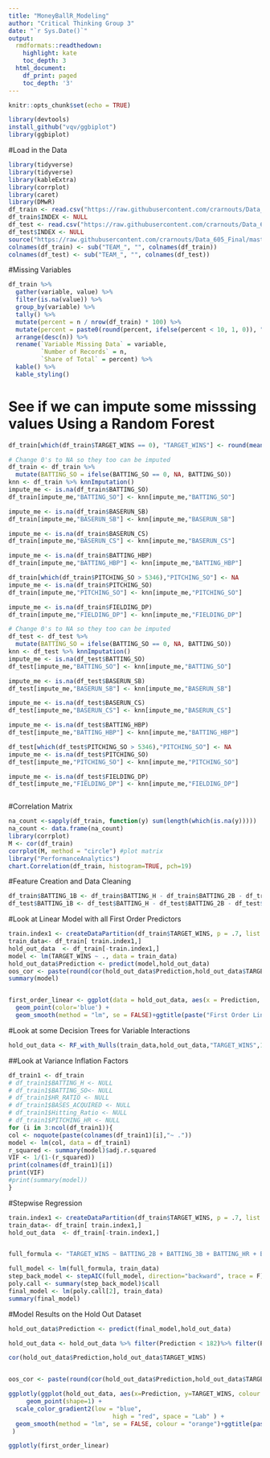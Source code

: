 ---
title: "MoneyBallR_Modeling"
author: "Critical Thinking Group 3"
date: "`r Sys.Date()`"
output:
  rmdformats::readthedown:
    highlight: kate
    toc_depth: 3
  html_document:
    df_print: paged
    toc_depth: '3'
---

```{r setup, include=FALSE}
knitr::opts_chunk$set(echo = TRUE)
```

```{r}
library(devtools)
install_github("vqv/ggbiplot")
library(ggbiplot)
```


#Load in the Data
```{r}
library(tidyverse)
library(tidyverse)
library(kableExtra)
library(corrplot)
library(caret)
library(DMwR)
df_train <- read.csv("https://raw.githubusercontent.com/crarnouts/Data_621/master/moneyball-training-data.csv")
df_train$INDEX <- NULL
df_test <- read.csv("https://raw.githubusercontent.com/crarnouts/Data_621/master/moneyball-evaluation-data.csv")
df_test$INDEX <- NULL
source("https://raw.githubusercontent.com/crarnouts/Data_605_Final/master/RandomForestNulls_testing.R")
colnames(df_train) <- sub("TEAM_", "", colnames(df_train))
colnames(df_test) <- sub("TEAM_", "", colnames(df_test))

```

#Missing Variables 
```{r}
df_train %>% 
  gather(variable, value) %>%
  filter(is.na(value)) %>%
  group_by(variable) %>%
  tally() %>%
  mutate(percent = n / nrow(df_train) * 100) %>%
  mutate(percent = paste0(round(percent, ifelse(percent < 10, 1, 0)), "%")) %>%
  arrange(desc(n)) %>%
  rename(`Variable Missing Data` = variable,
         `Number of Records` = n,
         `Share of Total` = percent) %>%
  kable() %>%
  kable_styling()
```




# See if we can impute some misssing values Using a Random Forest
```{r}


df_train[which(df_train$TARGET_WINS == 0), "TARGET_WINS"] <- round(mean(df_train$TARGET_WINS), 0)

# Change 0's to NA so they too can be imputed
df_train <- df_train %>%
  mutate(BATTING_SO = ifelse(BATTING_SO == 0, NA, BATTING_SO))
knn <- df_train %>% knnImputation()
impute_me <- is.na(df_train$BATTING_SO)
df_train[impute_me,"BATTING_SO"] <- knn[impute_me,"BATTING_SO"] 

impute_me <- is.na(df_train$BASERUN_SB)
df_train[impute_me,"BASERUN_SB"] <- knn[impute_me,"BASERUN_SB"] 

impute_me <- is.na(df_train$BASERUN_CS)
df_train[impute_me,"BASERUN_CS"] <- knn[impute_me,"BASERUN_CS"]

impute_me <- is.na(df_train$BATTING_HBP)
df_train[impute_me,"BATTING_HBP"] <- knn[impute_me,"BATTING_HBP"] 

df_train[which(df_train$PITCHING_SO > 5346),"PITCHING_SO"] <- NA
impute_me <- is.na(df_train$PITCHING_SO)
df_train[impute_me,"PITCHING_SO"] <- knn[impute_me,"PITCHING_SO"]

impute_me <- is.na(df_train$FIELDING_DP)
df_train[impute_me,"FIELDING_DP"] <- knn[impute_me,"FIELDING_DP"] 

# Change 0's to NA so they too can be imputed
df_test <- df_test %>%
  mutate(BATTING_SO = ifelse(BATTING_SO == 0, NA, BATTING_SO))
knn <- df_test %>% knnImputation()
impute_me <- is.na(df_test$BATTING_SO)
df_test[impute_me,"BATTING_SO"] <- knn[impute_me,"BATTING_SO"] 

impute_me <- is.na(df_test$BASERUN_SB)
df_test[impute_me,"BASERUN_SB"] <- knn[impute_me,"BASERUN_SB"] 

impute_me <- is.na(df_test$BASERUN_CS)
df_test[impute_me,"BASERUN_CS"] <- knn[impute_me,"BASERUN_CS"]

impute_me <- is.na(df_test$BATTING_HBP)
df_test[impute_me,"BATTING_HBP"] <- knn[impute_me,"BATTING_HBP"] 

df_test[which(df_test$PITCHING_SO > 5346),"PITCHING_SO"] <- NA
impute_me <- is.na(df_test$PITCHING_SO)
df_test[impute_me,"PITCHING_SO"] <- knn[impute_me,"PITCHING_SO"]

impute_me <- is.na(df_test$FIELDING_DP)
df_test[impute_me,"FIELDING_DP"] <- knn[impute_me,"FIELDING_DP"] 



```



#Correlation Matrix
```{r}
na_count <-sapply(df_train, function(y) sum(length(which(is.na(y)))))
na_count <- data.frame(na_count)
library(corrplot)
M <- cor(df_train)
corrplot(M, method = "circle") #plot matrix
library("PerformanceAnalytics")
chart.Correlation(df_train, histogram=TRUE, pch=19)
```

#Feature Creation and Data Cleaning

```{r}

df_train$BATTING_1B <- df_train$BATTING_H - df_train$BATTING_2B - df_train$BATTING_3B - df_train$BATTING_HR
df_test$BATTING_1B <- df_test$BATTING_H - df_test$BATTING_2B - df_test$BATTING_3B - df_test$BATTING_HR

```



#Look at Linear Model with all First Order Predictors
```{r}
train.index1 <- createDataPartition(df_train$TARGET_WINS, p = .7, list = FALSE)
train_data<- df_train[ train.index1,]
hold_out_data  <- df_train[-train.index1,]
model <- lm(TARGET_WINS ~ ., data = train_data)
hold_out_data$Prediction <- predict(model,hold_out_data)
oos_cor <- paste(round(cor(hold_out_data$Prediction,hold_out_data$TARGET_WINS),digits = 2))
summary(model)


first_order_linear <- ggplot(data = hold_out_data, aes(x = Prediction, y = TARGET_WINS)) + 
  geom_point(color='blue') +
  geom_smooth(method = "lm", se = FALSE)+ggtitle(paste("First Order Linear Model with Out of Sample Correlation of: ",oos_cor))

```


#Look at some Decision Trees for Variable Interactions
```{r}
hold_out_data <- RF_with_Nulls(train_data,hold_out_data,"TARGET_WINS",1,10,5,.01,5,1)
```



##Look at Variance Inflation Factors 
```{r}
df_train1 <- df_train
# df_train1$BATTING_H <- NULL
# df_train1$BATTING_SO<- NULL
# df_train1$HR_RATIO <- NULL
# df_train1$BASES_ACQUIRED <- NULL
# df_train1$Hitting_Ratio <- NULL
# df_train1$PITCHING_HR <- NULL
for (i in 3:ncol(df_train1)){
col <- noquote(paste(colnames(df_train1)[i],"~ ."))
model <- lm(col, data = df_train1)
r_squared <- summary(model)$adj.r.squared
VIF <- 1/(1-(r_squared))
print(colnames(df_train1)[i])
print(VIF)
#print(summary(model))
}
```





#Stepwise Regression
```{r}


train.index1 <- createDataPartition(df_train$TARGET_WINS, p = .7, list = FALSE)
train_data<- df_train[ train.index1,]
hold_out_data  <- df_train[-train.index1,]


full_formula <- "TARGET_WINS ~ BATTING_2B + BATTING_3B + BATTING_HR + BATTING_BB + BATTING_SO + BASERUN_SB + BASERUN_CS + PITCHING_H + PITCHING_HR + PITCHING_BB + PITCHING_SO + FIELDING_E + FIELDING_DP + BATTING_1B + I(BATTING_2B^2) + I(BATTING_3B^2) + I(BATTING_HR^2) + I(BATTING_BB^2) + I(BATTING_SO^2) + I(BASERUN_SB^2) + I(BASERUN_CS^2) + I(PITCHING_H^2) + I(PITCHING_HR^2) + I(PITCHING_BB^2) + I(PITCHING_SO^2) + I(FIELDING_E^2) + I(FIELDING_DP^2) + I(BATTING_1B^2) + I(BATTING_2B^3) + I(BATTING_3B^3) + I(BATTING_HR^3) + I(BATTING_BB^3) + I(BATTING_SO^3) + I(BASERUN_SB^3) + I(BASERUN_CS^3) + I(PITCHING_H^3) + I(PITCHING_HR^3) + I(PITCHING_BB^3) + I(PITCHING_SO^3) + I(FIELDING_E^3) + I(FIELDING_DP^3) + I(BATTING_1B^3) + I(BATTING_2B^4) + I(BATTING_3B^4) + I(BATTING_HR^4) + I(BATTING_BB^4) + I(BATTING_SO^4) + I(BASERUN_SB^4) + I(BASERUN_CS^4) + I(PITCHING_H^4) + I(PITCHING_HR^4) + I(PITCHING_BB^4) + I(PITCHING_SO^4) + I(FIELDING_E^4) + I(FIELDING_DP^4) + I(BATTING_1B^4)"

full_model <- lm(full_formula, train_data)
step_back_model <- stepAIC(full_model, direction="backward", trace = F)
poly.call <- summary(step_back_model)$call
final_model <- lm(poly.call[2], train_data)
summary(final_model)


```

#Model Results on the Hold Out Dataset
```{r}


hold_out_data$Prediction <- predict(final_model,hold_out_data)

hold_out_data <- hold_out_data %>% filter(Prediction < 182)%>% filter(Prediction > 0)

cor(hold_out_data$Prediction,hold_out_data$TARGET_WINS)


oos_cor <- paste(round(cor(hold_out_data$Prediction,hold_out_data$TARGET_WINS),digits = 2))

ggplotly(ggplot(hold_out_data, aes(x=Prediction, y=TARGET_WINS, colour = TARGET_WINS)) +
     geom_point(shape=1) + 
  scale_color_gradient2(low = "blue",
                             high = "red", space = "Lab" ) +
  geom_smooth(method = "lm", se = FALSE, colour = "orange")+ggtitle(paste("Polynomial Stepwise Model with Out of Sample Correlation of: ",oos_cor))    # Use hollow circles
 )

ggplotly(first_order_linear)
```





